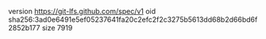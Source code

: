 version https://git-lfs.github.com/spec/v1
oid sha256:3ad0e6491e5ef05237641fa20c2efc2f2c3275b5613dd68b2d66bd6f2852b177
size 7919
